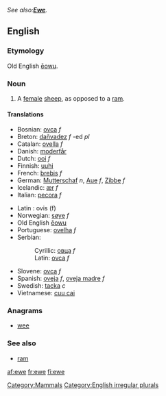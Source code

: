 {{Wikipedia2|Sheep}}
''See also:'''[[Ewe]]'''.''
==English==
===Etymology===
Old English [[eowu|ēowu]].

===Noun===
{{en-noun2|'''ewe'''|'''ewe '''or''' [[ewes]]'''}}

# A [[female]] [[sheep]], as opposed to a [[ram]].

====Translations====
{{top}}
*Bosnian: [[ovca]] ''f''
*Breton: [[dañvadez]] ''f'' -ed ''pl''
*Catalan: [[ovella]] ''f''
*Danish: [[moderfår]]
*Dutch: [[ooi]] ''f''
*Finnish: [[uuhi]]
*French: [[brebis]] ''f''
*German: [[Mutterschaf]] ''n'', [[Aue]] ''f'', [[Zibbe]] ''f''
*Icelandic: [[ær]] ''f''
*Italian: [[pecora]] ''f''
{{mid}}
*Latin : ovis (f)
*Norwegian: [[søye]] ''f''
*Old English [[eowu|ēowu]]
*Portuguese: [[ovelha]] ''f''
*Serbian:
*:Cyrillic: [[овца]] ''f''
*:Latin: [[ovca]] ''f''
*Slovene: [[ovca]] ''f''
*Spanish: [[oveja]] ''f'', [[oveja madre]] ''f''
*Swedish: [[tacka]] ''c''
*Vietnamese: [[cuu cai]]
{{bottom}}

===Anagrams===
*[[wee]]

===See also===
*[[ram]]

[[Category:Mammals]]
[[Category:English irregular plurals]]

[[af:ewe]]
[[fr:ewe]]
[[fi:ewe]]